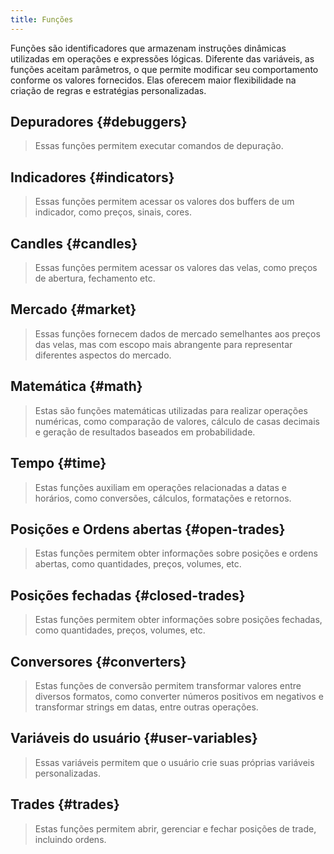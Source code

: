 ```yaml
---
title: Funções
---
```



Funções são identificadores que armazenam instruções dinâmicas utilizadas em
operações e expressões lógicas. Diferente das variáveis, as funções aceitam
parâmetros, o que permite modificar seu comportamento conforme os valores
fornecidos. Elas oferecem maior flexibilidade na criação de regras e
estratégias personalizadas.

## Depuradores \{#debuggers\}

> Essas funções permitem executar comandos de depuração.

<FunctTableModal category={ENUM_FUNCTION_CATEGORY_TYPE.DEBUG} />

## Indicadores \{#indicators\}

> Essas funções permitem acessar os valores dos buffers de um indicador, como preços, sinais, cores.

<FunctTableModal category={ENUM_FUNCTION_CATEGORY_TYPE.INDICATOR} />

## Candles \{#candles\}

> Essas funções permitem acessar os valores das velas, como preços de abertura, fechamento etc.

<FunctTableModal category={ENUM_FUNCTION_CATEGORY_TYPE.CANDLE} />

## Mercado \{#market\}

> Essas funções fornecem dados de mercado semelhantes aos preços das velas, mas com escopo mais abrangente para representar diferentes aspectos do mercado.

<FunctTableModal category={ENUM_FUNCTION_CATEGORY_TYPE.MARKET} />

## Matemática \{#math\}

> Estas são funções matemáticas utilizadas para realizar operações numéricas, como comparação de valores, cálculo de casas decimais e geração de resultados baseados em probabilidade.

<FunctTableModal category={ENUM_FUNCTION_CATEGORY_TYPE.MATH} />

## Tempo \{#time\}

> Estas funções auxiliam em operações relacionadas a datas e horários, como conversões, cálculos, formatações e retornos.

<FunctTableModal category={ENUM_FUNCTION_CATEGORY_TYPE.TIME} />

## Posições e Ordens abertas \{#open-trades\}

> Estas funções permitem obter informações sobre posições e ordens abertas, como quantidades, preços, volumes, etc.

<FunctTableModal category={ENUM_FUNCTION_CATEGORY_TYPE.OPEN_TRADE} />

## Posições fechadas \{#closed-trades\}

> Estas funções permitem obter informações sobre posições fechadas, como quantidades, preços, volumes, etc.

<FunctTableModal category={ENUM_FUNCTION_CATEGORY_TYPE.CLOSE_TRADE} />

## Conversores \{#converters\}

> Estas funções de conversão permitem transformar valores entre diversos formatos, como converter números positivos em negativos e transformar strings em datas, entre outras operações.

<FunctTableModal category={ENUM_FUNCTION_CATEGORY_TYPE.CONVERTER} />

## Variáveis do usuário \{#user-variables\}

> Essas variáveis permitem que o usuário crie suas próprias variáveis personalizadas.

<FunctTableModal category={ENUM_FUNCTION_CATEGORY_TYPE.USER_VARIABLE} />

## Trades \{#trades\}

> Estas funções permitem abrir, gerenciar e fechar posições de trade, incluindo ordens.

<FunctTableModal category={ENUM_FUNCTION_CATEGORY_TYPE.TRADE} />
